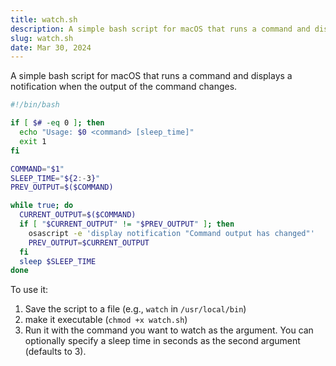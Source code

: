 ```yaml
---
title: watch.sh
description: A simple bash script for macOS that runs a command and displays a notification when the output of the command changes.
slug: watch.sh
date: Mar 30, 2024
---
```


A simple bash script for macOS that runs a command and displays a notification when the output of the command changes.

```bash
#!/bin/bash

if [ $# -eq 0 ]; then
  echo "Usage: $0 <command> [sleep_time]"
  exit 1
fi

COMMAND="$1"
SLEEP_TIME="${2:-3}"
PREV_OUTPUT=$($COMMAND)

while true; do
  CURRENT_OUTPUT=$($COMMAND)
  if [ "$CURRENT_OUTPUT" != "$PREV_OUTPUT" ]; then
    osascript -e 'display notification "Command output has changed"'
    PREV_OUTPUT=$CURRENT_OUTPUT
  fi
  sleep $SLEEP_TIME
done
```

To use it:

1. Save the script to a file (e.g., `watch` in `/usr/local/bin`)
2. make it executable (`chmod +x watch.sh`)
3. Run it with the command you want to watch as the argument. You can optionally specify a sleep time in seconds as the second argument (defaults to 3).
